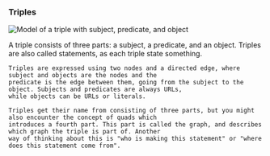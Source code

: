 ### Triples

![Model of a triple with subject, predicate, and object](./triple.png)

<aside className="notes">
    A triple consists of three parts: a subject, a predicate, and an object. Triples are also called statements, as each
    triple state something.

    Triples are expressed using two nodes and a directed edge, where subject and objects are the nodes and the
    predicate is the edge between them, going from the subject to the object. Subjects and predicates are always URLs,
    while objects can be URLs or literals.

    Triples get their name from consisting of three parts, but you might also encounter the concept of quads which
    introduces a fourth part. This part is called the graph, and describes which graph the triple is part of. Another
    way of thinking about this is "who is making this statement" or "where does this statement come from".
</aside>

